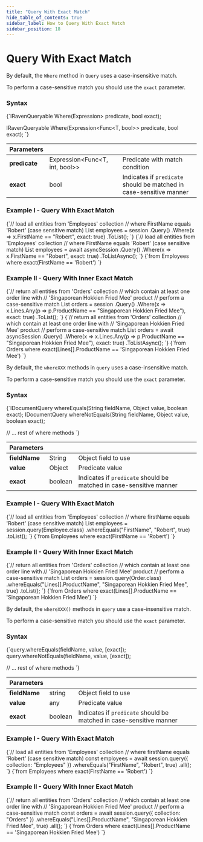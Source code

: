 ```yaml
---
title: "Query With Exact Match"
hide_table_of_contents: true
sidebar_label: How to Query With Exact Match
sidebar_position: 18
---
```





# Query With Exact Match
<LanguageSwitcher supportedLanguages={supportedLanguages} />
<LanguageContent language="csharp">


By default, the `Where` method in `Query` uses a case-insensitive match.

To perform a case-sensitive match you should use the `exact` parameter.

### Syntax

<TabItem value="query_1_0" label="query_1_0">
<CodeBlock language="csharp">
{`IRavenQueryable<T> Where<T>(Expression<Func<T, int, bool>> predicate, bool exact);

IRavenQueryable<T> Where<T>(Expression<Func<T, bool>> predicate, bool exact);
`}
</CodeBlock>
</TabItem>

| Parameters | | |
| ------------- | ------------- | ----- |
| **predicate** | Expression&lt;Func&lt;T, int, bool&gt;&gt; | Predicate with match condition |
| **exact** | bool | Indicates if `predicate` should be matched in case-sensitive manner |

### Example I - Query With Exact Match

<Tabs groupId='languageSyntax'>
<TabItem value="Sync" label="Sync">
<CodeBlock language="csharp">
{`// load all entities from 'Employees' collection
// where FirstName equals 'Robert' (case sensitive match)
List<Employee> employees = session
    .Query<Employee>()
    .Where(x => x.FirstName == "Robert", exact: true)
    .ToList();
`}
</CodeBlock>
</TabItem>
<TabItem value="Async" label="Async">
<CodeBlock language="csharp">
{`// load all entities from 'Employees' collection
// where FirstName equals 'Robert' (case sensitive match)
List<Employee> employees = await asyncSession
    .Query<Employee>()
    .Where(x => x.FirstName == "Robert", exact: true)
    .ToListAsync();
`}
</CodeBlock>
</TabItem>
<TabItem value="RQL" label="RQL">
<CodeBlock language="sql">
{`from Employees where exact(FirstName == 'Robert')
`}
</CodeBlock>
</TabItem>
</Tabs>

### Example II - Query With Inner Exact Match

<Tabs groupId='languageSyntax'>
<TabItem value="Sync" label="Sync">
<CodeBlock language="csharp">
{`// return all entities from 'Orders' collection
// which contain at least one order line with
// 'Singaporean Hokkien Fried Mee' product
// perform a case-sensitive match
List<Order> orders = session
    .Query<Order>()
    .Where(x => x.Lines.Any(p => p.ProductName == "Singaporean Hokkien Fried Mee"), exact: true)
    .ToList();
`}
</CodeBlock>
</TabItem>
<TabItem value="Async" label="Async">
<CodeBlock language="csharp">
{`// return all entities from 'Orders' collection
// which contain at least one order line with
// 'Singaporean Hokkien Fried Mee' product
// perform a case-sensitive match
List<Order> orders = await asyncSession
    .Query<Order>()
    .Where(x => x.Lines.Any(p => p.ProductName == "Singaporean Hokkien Fried Mee"), exact: true)
    .ToListAsync();
`}
</CodeBlock>
</TabItem>
<TabItem value="RQL" label="RQL">
<CodeBlock language="sql">
{`from Orders 
where exact(Lines[].ProductName == 'Singaporean Hokkien Fried Mee')
`}
</CodeBlock>
</TabItem>
</Tabs>


</LanguageContent>
<LanguageContent language="java">


By default, the `whereXXX` methods in `query` uses a case-insensitive match.

To perform a case-sensitive match you should use the `exact` parameter.

### Syntax

<TabItem value="query_1_0" label="query_1_0">
<CodeBlock language="java">
{`IDocumentQuery<T> whereEquals(String fieldName, Object value, boolean exact);
IDocumentQuery<T> whereNotEquals(String fieldName, Object value, boolean exact);

// ... rest of where methods
`}
</CodeBlock>
</TabItem>

| Parameters | | |
| ------------- | ------------- | ----- |
| **fieldName** | String | Object field to use |
| **value** | Object | Predicate value |
| **exact** | boolean | Indicates if `predicate` should be matched in case-sensitive manner |

### Example I - Query With Exact Match

<Tabs groupId='languageSyntax'>
<TabItem value="Java" label="Java">
<CodeBlock language="java">
{`// load all entities from 'Employees' collection
// where firstName equals 'Robert' (case sensitive match)
List<Employee> employees = session.query(Employee.class)
    .whereEquals("FirstName", "Robert", true)
    .toList();
`}
</CodeBlock>
</TabItem>
<TabItem value="RQL" label="RQL">
<CodeBlock language="sql">
{`from Employees where exact(FirstName == 'Robert')
`}
</CodeBlock>
</TabItem>
</Tabs>

### Example II - Query With Inner Exact Match

<Tabs groupId='languageSyntax'>
<TabItem value="Java" label="Java">
<CodeBlock language="java">
{`// return all entities from 'Orders' collection
// which contain at least one order line with
// 'Singaporean Hokkien Fried Mee' product
// perform a case-sensitive match
List<Order> orders = session.query(Order.class)
    .whereEquals("Lines[].ProductName", "Singaporean Hokkien Fried Mee", true)
    .toList();
`}
</CodeBlock>
</TabItem>
<TabItem value="RQL" label="RQL">
<CodeBlock language="sql">
{`from Orders 
where exact(Lines[].ProductName == 'Singaporean Hokkien Fried Mee')
`}
</CodeBlock>
</TabItem>
</Tabs>


</LanguageContent>
<LanguageContent language="nodejs">


By default, the `whereXXX()` methods in `query` use a case-insensitive match.

To perform a case-sensitive match you should use the `exact` parameter.

### Syntax

<TabItem value="query_1_0" label="query_1_0">
<CodeBlock language="js">
{`query.whereEquals(fieldName, value, [exact]);
query.whereNotEquals(fieldName, value, [exact]);

// ... rest of where methods
`}
</CodeBlock>
</TabItem>

| Parameters | | |
| ------------- | ------------- | ----- |
| **fieldName** | string | Object field to use |
| **value** | any | Predicate value |
| **exact** | boolean | Indicates if `predicate` should be matched in case-sensitive manner |

### Example I - Query With Exact Match

<Tabs groupId='languageSyntax'>
<TabItem value="Node.js" label="Node.js">
<CodeBlock language="js">
{`// load all entities from 'Employees' collection
// where firstName equals 'Robert' (case sensitive match)
const employees = await session.query({ collection: "Employees" })
    .whereEquals("FirstName", "Robert", true)
    .all();
`}
</CodeBlock>
</TabItem>
<TabItem value="RQL" label="RQL">
<CodeBlock language="sql">
{`from Employees where exact(FirstName == 'Robert')
`}
</CodeBlock>
</TabItem>
</Tabs>

### Example II - Query With Inner Exact Match

<Tabs groupId='languageSyntax'>
<TabItem value="Node.js" label="Node.js">
<CodeBlock language="js">
{`// return all entities from 'Orders' collection
// which contain at least one order line with
// 'Singaporean Hokkien Fried Mee' product
// perform a case-sensitive match
const orders = await session.query({ collection: "Orders" })
    .whereEquals("Lines[].ProductName", "Singaporean Hokkien Fried Mee", true)
    .all();
`}
</CodeBlock>
</TabItem>
<TabItem value="RQL" label="RQL">
<CodeBlock language="sql">
{`from Orders 
where exact(Lines[].ProductName == 'Singaporean Hokkien Fried Mee')
`}
</CodeBlock>
</TabItem>
</Tabs>


</LanguageContent>

<!---
### Session
- [How to Query](../../../client-api/session/querying/how-to-query)
- [How to Use Search](../../../client-api/session/querying/how-to-use-search)
- [How to Use Regex](../../../client-api/session/querying/how-to-use-regex)


-->